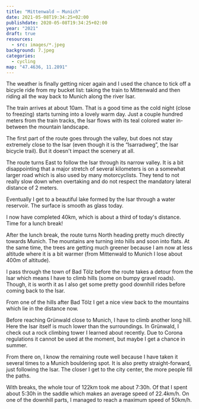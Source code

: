 ```yaml
---
title: "Mittenwald — Munich"
date: 2021-05-08T19:34:25+02:00
publishdate: 2020-05-08T19:34:25+02:00
year: "2021"
draft: true
resources:
  - src: images/*.jpeg
background: 7.jpeg
categories:
  - cycling
map: "47.4636, 11.2891"
---
```


The weather is finally getting nicer again and I used the chance to tick off
a bicycle ride from my bucket list: taking the train to Mittenwald and then
riding all the way back to Munich along the river Isar.

<!--more-->

<GpxTrack src="20210508.gpx" />

The train arrives at about 10am. That is a good time as the cold night (close
to freezing) starts turning into a lovely warm day. Just a couple hundred meters
from the train tracks, the Isar flows with its teal colored water in-between
the mountain landscape.

<Gallery>
  <Rimg src="1.jpeg" alt="The Isar" />
  <Rimg src="2.jpeg" alt="The Isar" />
</Gallery>

The first part of the route goes through the valley, but does not stay extremely
close to the Isar (even though it is the “Isarradweg”, the Isar bicycle trail).
But it doesn't impact the scenery at all.

<Gallery>
  <Rimg src="3.jpeg" alt="Mountains" />
  <Rimg src="4.jpeg" alt="More mountains" />
</Gallery>

The route turns East to follow the Isar through its narrow valley. It is a bit
disappointing that a major stretch of several kilometers is on a somewhat
larger road which is also used by many motorcyclists. They tend to not really
slow down when overtaking and do not respect the mandatory lateral distance of 2
meters.

<Gallery>
  <Rimg src="5.jpeg" alt="The Isar" />
  <Rimg src="6.jpeg" alt="The Isar" />
</Gallery>

Eventually I get to a beautiful lake formed by the Isar through a water
reservoir. The surface is smooth as glass today.

<Rimg
  src="7.jpeg"
  alt="The Isar turning into a lake in front of a water reservoir."
/>

<Gallery>
  <Rimg
    src="8.jpeg"
    caption="This is actually not the Isar, but the Dürrach joining the Isar at the water reservoir."
  />
  <Rimg src="9.jpeg" caption="The water reservoir." />
</Gallery>

I now have completed 40km, which is about a third of today's distance. Time for
a lunch break!

<Rimg src="10.jpeg" caption="My bicycle." />
<Rimg src="11.jpeg" caption="My lunch break spot." />

After the lunch break, the route turns North heading pretty much directly
towards Munich. The mountains are turning into hills and soon into flats.
At the same time, the trees are getting much greener because I am now at less
altitude where it is a bit warmer (from Mittenwald to Munich I lose about 400m
of altitude).

I pass through the town of Bad Tölz before the route takes a detour from the
Isar which means I have to climb hills (some on bumpy gravel roads). Though,
it is worth it as I also get some pretty good downhill rides before coming
back to the Isar.

<Gallery>
  <Rimg src="13.jpeg" caption="Bad Tölz" />
  <Rimg src="12.jpeg" alt="A prominent church on a hill above Bad Tölz." />
</Gallery>

From one of the hills after Bad Tölz I get a nice view back to the mountains
which lie in the distance now.

<Rimg
  src="14.jpeg"
  alt="Mountains in the distance with a tree in the foreground."
/>

Before reaching Grünwald close to Munich, I have to climb another long hill.
Here the Isar itself is much lower than the surroundings. In Grünwald,
I check out a rock climbing tower I learned about recently. Due to Corona
regulations it cannot be used at the moment, but maybe I get a chance in summer.

<Gallery>
  <Rimg src="15.jpeg" alt="Rock climbing tower" />
</Gallery>

From there on, I know the remaining route well because I have taken it several
times to a Munich bouldering spot. It is also pretty straight-forward, just
following the Isar. The closer I get to the city center, the more people fill
the paths.

With breaks, the whole tour of 122km took me about 7:30h. Of that I spent about
5:30h in the saddle which makes an average speed of 22.4km/h. On one of the
downhill parts, I managed to reach a maximum speed of 50km/h.
